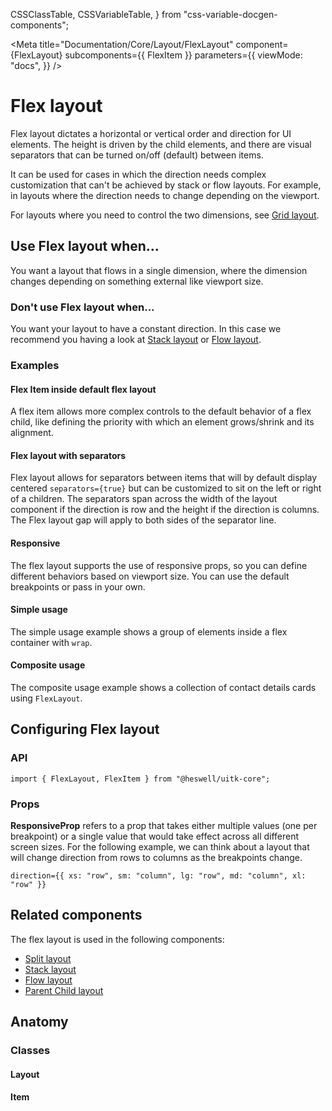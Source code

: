   CSSClassTable,
  CSSVariableTable,
} from "css-variable-docgen-components";

<Meta
  title="Documentation/Core/Layout/FlexLayout"
  component={FlexLayout}
  subcomponents={{ FlexItem }}
  parameters={{
    viewMode: "docs",
  }}
/>

# Flex layout

Flex layout dictates a horizontal or vertical order and direction for UI elements.
The height is driven by the child elements, and there are visual separators that can be turned on/off (default) between items.

It can be used for cases in which the direction needs complex customization that can't be achieved by stack or flow layouts.
For example, in layouts where the direction needs to change depending on the viewport.

For layouts where you need to control the two dimensions, see [Grid layout](?path=/docs/documentation-core-layout-gridlayout--page).

<Canvas>
  <Story id="core-layout-flexlayout--default-flex-layout" />
</Canvas>

## Use Flex layout when...

You want a layout that flows in a single dimension, where the dimension changes depending on something external like viewport size.

### Don't use Flex layout when...

You want your layout to have a constant direction. In this case we recommend you having a look at [Stack layout](?path=/docs/documentation-core-layout-stacklayout--page) or [Flow layout](?path=/docs/documentation-core-layout-flowlayout--page).

### Examples

#### Flex Item inside default flex layout

A flex item allows more complex controls to the default behavior of a flex child, like defining the priority with which an element grows/shrink and its alignment.

<Canvas>
  <Story id="core-layout-flexlayout-flexitem--flex-item-wrapper" />
</Canvas>

#### Flex layout with separators

Flex layout allows for separators between items that will by default display centered `separators={true}` but can be customized to sit on the left or right of a children.
The separators span across the width of the layout component if the direction is row and the height if the direction is columns.
The Flex layout gap will apply to both sides of the separator line.

<Canvas>
  <Story id="core-layout-flexlayout--flex-layout-with-separators" />
</Canvas>

#### Responsive

The flex layout supports the use of responsive props, so you can define different behaviors based on viewport size.
You can use the default breakpoints or pass in your own.

<Canvas>
  <Story id="core-layout-flexlayout--flex-layout-using-responsive-props" />
</Canvas>

#### Simple usage

The simple usage example shows a group of elements inside a flex container with `wrap`.

<Canvas>
  <Story id="core-layout-flexlayout--flex-layout-simple-usage" />
</Canvas>

#### Composite usage

The composite usage example shows a collection of contact details cards using `FlexLayout`.

<Canvas>
  <Story id="core-layout-flexlayout--flex-layout-composite" />
</Canvas>

## Configuring Flex layout

### API

```
import { FlexLayout, FlexItem } from "@heswell/uitk-core";
```

### Props

**ResponsiveProp** refers to a prop that takes either multiple values (one per breakpoint) or a single value that would take effect across all different screen sizes.
For the following example, we can think about a layout that will change direction from rows to columns as the breakpoints change.

```
direction={{ xs: "row", sm: "column", lg: "row", md: "column", xl: "row" }}
```

<ArgsTable of={FlexLayout} />

## Related components

The flex layout is used in the following components:

- [Split layout](?path=/docs/documentation-core-layout-splitlayout--page)
- [Stack layout](?path=/docs/documentation-core-layout-stacklayout--page)
- [Flow layout](?path=/docs/documentation-core-layout-flowlayout--page)
- [Parent Child layout](?path=/docs/documentation-core-layout-parentchildlayout--page)

## Anatomy

<Canvas>
  <ComponentAnatomy showControls={false}>
    <FlexLayout style={{ border: "dashed 1px black", padding: "1rem" }}>
      <FlexItem style={{ border: "dashed 1px black", padding: "1rem" }} />
    </FlexLayout>
  </ComponentAnatomy>
</Canvas>

### Classes

#### Layout

<CSSClassTable of={FlexLayout} />

#### Item

<CSSClassTable of={FlexItem} />

<HelpAndSupport />
